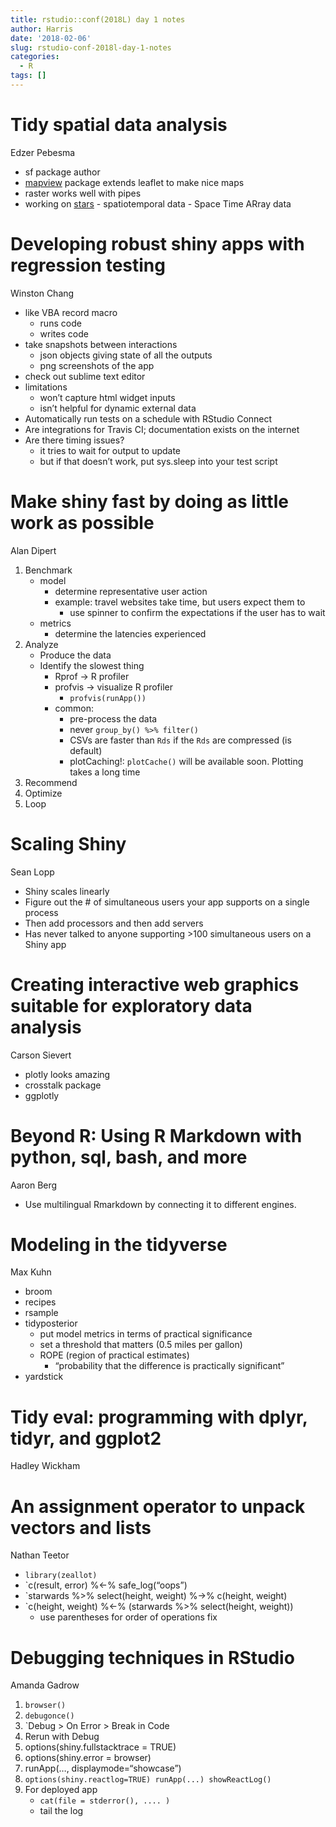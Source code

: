 ```yaml
---
title: rstudio::conf(2018L) day 1 notes
author: Harris
date: '2018-02-06'
slug: rstudio-conf-2018l-day-1-notes
categories:
  - R
tags: []
---
```


# Tidy spatial data analysis 

Edzer Pebesma

 + sf package author
 + [mapview](https://github.com/r-spatial/mapview) package extends leaflet to make nice maps
 + raster works well with pipes
 + working on [stars](https://github.com/r-spatial/stars) - spatiotemporal data - Space Time ARray data

# Developing robust shiny apps with regression testing

Winston Chang

  + like VBA record macro
     + runs code
     + writes code
  + take snapshots between interactions
     - json objects giving state of all the outputs
     - png screenshots of the app
  + check out sublime text editor
  + limitations 
      - won't capture html widget inputs
      - isn't helpful for dynamic external data
  + Automatically run tests on a schedule with RStudio Connect
  + Are integrations for Travis CI; documentation exists on the internet
  + Are there timing issues?
      - it tries to wait for output to update
      - but if that doesn't work, put sys.sleep into your test script
  
# Make shiny fast by doing as little work as possible

Alan Dipert
  
1. Benchmark
    + model
        + determine representative user action
        + example: travel websites take time, but users expect them to
            + use spinner to confirm the expectations if the user has to wait
    + metrics
        + determine the latencies experienced
2. Analyze
    + Produce the data
    + Identify the slowest thing
        + Rprof -> R profiler
        + profvis -> visualize R profiler
            + `profvis(runApp())`
        + common:
            + pre-process the data
            + never `group_by() %>% filter()`
            + CSVs are faster than `Rds` if the `Rds` are compressed (is default)
            + plotCaching!: `plotCache()` will be available soon. Plotting takes a long time
3. Recommend
4. Optimize
1. Loop

# Scaling Shiny

Sean Lopp

+ Shiny scales linearly 
+ Figure out the # of simultaneous users your app supports on a single process
+ Then add processors and then add servers
+ Has never talked to anyone supporting >100 simultaneous users on a Shiny app


# Creating interactive web graphics suitable for exploratory data analysis 

Carson Sievert

+ plotly looks amazing
+ crosstalk package
+ ggplotly

# Beyond R: Using R Markdown with python, sql, bash, and more

Aaron Berg

+ Use multilingual Rmarkdown by connecting it to different engines.

# Modeling in the tidyverse 

Max Kuhn

+ broom
+ recipes
+ rsample
+ tidyposterior
    + put model metrics in terms of practical significance
    + set a threshold that matters (0.5 miles per gallon)
    + ROPE (region of practical estimates)
        + "probability that the difference is practically significant"
+ yardstick

# Tidy eval: programming with dplyr, tidyr, and ggplot2

Hadley Wickham

# An assignment operator to unpack vectors and lists

Nathan Teetor

+ `library(zeallot)`
+ `c(result, error) %<-% safe_log("oops")
+ `starwards %>% select(height, weight) %->% c(height, weight)
+ `c(height, weight) %<-% (starwards %>% select(height, weight))
    + use parentheses for order of operations fix
    
# Debugging techniques in RStudio 

Amanda Gadrow

1. `browser()`
2. `debugonce()`
3. `Debug > On Error > Break in Code
4. Rerun with Debug
5. options(shiny.fullstacktrace = TRUE)
6. options(shiny.error = browser)
7. runApp(..., displaymode="showcase")
8. `options(shiny.reactlog=TRUE) runApp(...) showReactLog()`
9. For deployed app
    + `cat(file = stderror(), .... )`
    + tail the log

